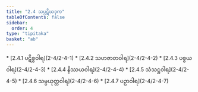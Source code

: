 ```yaml
---
title: "2.4 သပ္ပဋိဃဒုက"
tableOfContents: false
sidebar:
  order: 4
type: "tipitaka"
basket: "ab"
---
```



<DynamicBreadcrumb />



<TableOfContents>
* [2.4.1 ပဋိစ္စဝါရ](2-4/2-4-1)
* [2.4.2 သဟဇာတဝါရ](2-4/2-4-2)
* [2.4.3 ပစ္စယဝါရ](2-4/2-4-3)
* [2.4.4 နိဿယဝါရ](2-4/2-4-4)
* [2.4.5 သံသဋ္ဌဝါရ](2-4/2-4-5)
* [2.4.6 သမ္ပယုတ္တဝါရ](2-4/2-4-6)
* [2.4.7 ပဉှာဝါရ](2-4/2-4-7)
</TableOfContents>